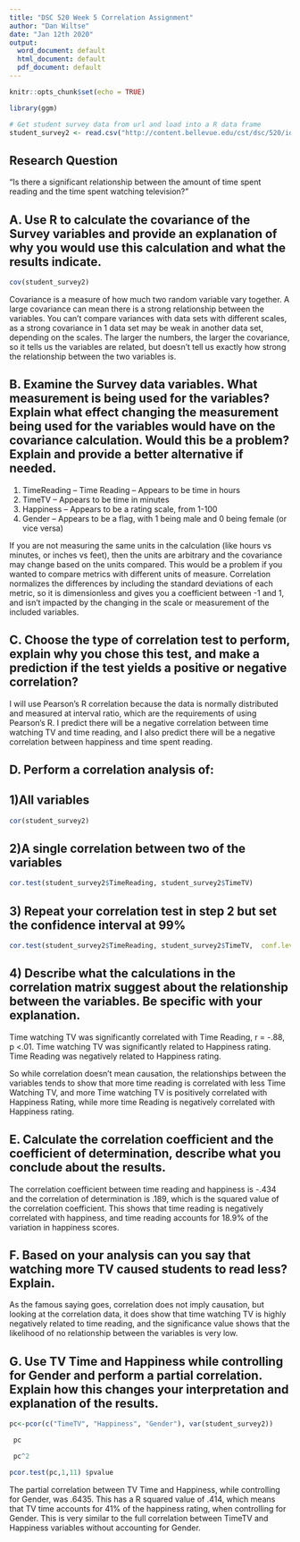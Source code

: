 ---
title: "DSC 520 Week 5 Correlation Assignment"
author: "Dan Wiltse"
date: "Jan 12th 2020"
output:
  word_document: default
  html_document: default
  pdf_document: default
---

```{r setup, include=FALSE}
knitr::opts_chunk$set(echo = TRUE)
```

```{r include=FALSE}
library(ggm)

# Get student survey data from url and load into a R data frame
student_survey2 <- read.csv("http://content.bellevue.edu/cst/dsc/520/id/resources/student-survey.csv")
```

## Research Question

"Is there a significant relationship between the amount of time spent reading and the time spent watching television?"


## A. Use R to calculate the covariance of the Survey variables and provide an explanation of why you would use this calculation and what the results indicate.

```{r}
cov(student_survey2)
```


Covariance is a measure of how much two random variable vary together.  A large covariance can mean there is a strong 
relationship between the variables.  You can't compare variances with data sets with different scales, as a strong 
covariance in 1 data set may be weak in another data set, depending on the scales.  The larger the numbers, the 
larger the covariance, so it tells us the variables are related, but doesn't tell us exactly how strong the 
relationship between the two variables is.  

## B. Examine the Survey data variables. What measurement is being used for the variables?  Explain what effect changing the measurement being used for the variables would have on the covariance calculation. Would this be a problem? Explain and provide a better alternative if needed.

1)	TimeReading – Time Reading – Appears to be time in hours
2)	TimeTV – Appears to be time in minutes
3)	Happiness – Appears to be a rating scale, from 1-100
4)	Gender – Appears to be a flag, with 1 being male and 0 being female (or vice versa)

If you are not measuring the same units in the calculation (like hours vs minutes, or inches vs feet), then the units are arbitrary and the covariance may change based on the units compared. This would be a problem if you wanted to compare metrics with different units of measure. Correlation normalizes the differences by including the standard deviations of each metric, so it is dimensionless and gives you a coefficient between -1 and 1, and isn’t impacted by the changing in the scale or measurement of the included variables.


## C. Choose the type of correlation test to perform, explain why you chose this test, and make a prediction if the test yields a positive or negative correlation?

I will use  Pearson’s R correlation because the data is normally distributed and measured at interval ratio, which are the requirements of using Pearson’s R.  I predict there will be a negative correlation between time watching TV and time reading, and I also predict there will be a negative correlation between happiness and time spent reading. 

## D. Perform a correlation analysis of:
## 1)All variables

```{r}
cor(student_survey2)
```

## 2)A single correlation between two of the variables

```{r}
cor.test(student_survey2$TimeReading, student_survey2$TimeTV)
```
## 3) Repeat your correlation test in step 2 but set the confidence interval at 99%

```{r}
cor.test(student_survey2$TimeReading, student_survey2$TimeTV,  conf.level = 0.99)
```
## 4) Describe what the calculations in the correlation matrix suggest about the relationship between the variables. Be specific with your explanation.

Time watching TV was significantly correlated with Time Reading, r = -.88, p <.01. 
Time watching TV was significantly related to Happiness rating.
Time  Reading was negatively related to Happiness rating.

So while correlation doesn’t mean causation, the relationships between the variables tends to show that more time reading is correlated with less Time Watching TV, and more Time watching TV is positively correlated with Happiness Rating, while more time Reading is negatively correlated with Happiness rating.

## E. Calculate the correlation coefficient and the coefficient of determination, describe what you conclude about the results.

The correlation coefficient between time reading and happiness is -.434 and the correlation of determination is .189, which is the squared value of the correlation coefficient.  This shows that time reading is negatively correlated with happiness, and time reading accounts for 18.9% of the variation in happiness scores.  

## F. Based on your analysis can you say that watching more TV caused students to read less? Explain.

As the famous saying goes, correlation does not imply causation, but looking at the correlation data, it does show that time watching TV is highly negatively related to time reading, and the significance value shows that the likelihood of no relationship between the variables is very low. 

## G.	Use TV Time and Happiness while controlling for Gender and perform a partial correlation. Explain how this changes your interpretation and explanation of the results.


```{r}

pc<-pcor(c("TimeTV", "Happiness", "Gender"), var(student_survey2))
```
```{r}
 pc

```
```{r}
 pc^2

```
```{r}
pcor.test(pc,1,11) $pvalue

```
     


The partial correlation between TV Time and Happiness, while controlling for Gender, was .6435.  This has a R squared value of .414, which means that TV time accounts for 41% of the happiness rating, when controlling for Gender.  This is very similar to the full correlation between TimeTV and Happiness variables without accounting for Gender.


